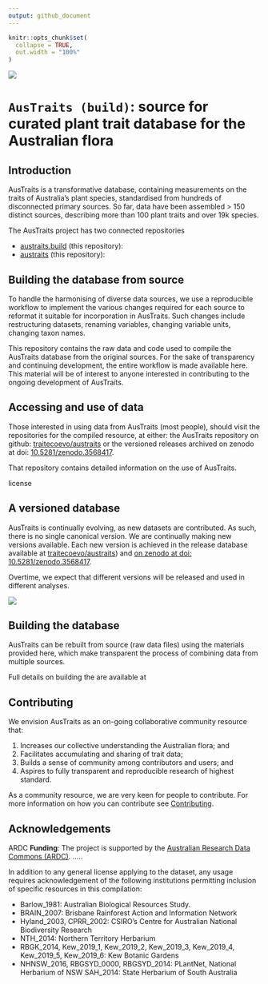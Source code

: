 ```yaml
---
output: github_document
---
```


<!-- README.md is generated from README.Rmd. Please edit that file -->

```r
knitr::opts_chunk$set(
  collapse = TRUE,
  out.width = "100%"
)
```

![](docs/logo.png)

# `AusTraits (build)`: source for curated plant trait database for the Australian flora

<!-- badges: start -->
<!-- badges: end -->

## Introduction

AusTraits is a transformative database, containing measurements on the
traits of Australia’s plant species, standardised from hundreds of
disconnected primary sources. So far, data have been assembled > 150
distinct sources, describing more than 100 plant traits and over 19k
species.

The AusTraits project has two connected repositories

- [austraits.build](https://github.com/traitecoevo/austraits.build/) (this repository): 
- [austraits](https://github.com/traitecoevo/austraits/) (this repository): 


## Building the database from source

To handle the harmonising of diverse data sources, we use a reproducible
workflow to implement the various changes required for each source to
reformat it suitable for incorporation in AusTraits. Such changes
include restructuring datasets, renaming variables, changing variable
units, changing taxon names.

This repository contains the raw data and code used to compile the 
AusTraits database from the original sources. For the sake of 
transparency and continuing development, the entire workflow is made 
available here. This material will be of interest to anyone 
interested in contributing to the ongoing development of AusTraits. 

## Accessing and use of data

Those interested in using data from AusTraits (most people), should
visit the repositories for the compiled resource, at either: the 
AusTraits repository on github: 
[traitecoevo/austraits](https://github.com/traitecoevo/austraits) 
or the versioned releases archived on zenodo at doi: [10.5281/zenodo.3568417](http://doi.org/https://doi.org/10.5281/zenodo.3568417).

That repository contains detailed information on the use of AusTraits. 

license

## A versioned database 

AusTraits is continually evolving, as new datasets are contributed. As 
such, there is no single canonical version. We are continually making 
new versions available. Each new version is achieved in the release database
available at [traitecoevo/austraits](https://github.com/traitecoevo/austraits)) and
[on zenodo at doi: 10.5281/zenodo.3568417](http://doi.org/https://doi.org/10.5281/zenodo.3568417).

Overtime, we expect that different versions will be released and used in different analyses. 

![](docs/Workflow.png)


## Building the database

AusTraits can be rebuilt from source (raw data files) using the materials provided 
here, which make transparent the process of combining data from multiple sources.

Full details on building the are available at 

## Contributing

We envision AusTraits as an on-going collaborative community resource
that:

1.  Increases our collective understanding the Australian flora; and
2.  Facilitates accumulating and sharing of trait data;
3.  Builds a sense of community among contributors and users; and
4.  Aspires to fully transparent and reproducible research of highest
    standard.

As a community resource, we are very keen for people to contribute. For more information
on how you can contribute see [Contributing](docs/Contributing.md). 

## Acknowledgements

ARDC 
**Funding**: The project is supported by the [Australian Research Data
Commons (ARDC)](https://ardc.edu.au). .....



In addition to any general license applying to the dataset, any usage requires acknowledgement of the following institutions permitting inclusion of specific resources in this compilation:  

- Barlow_1981: Australian Biological Resources Study.
- BRAIN_2007: Brisbane Rainforest Action and Information Network
- Hyland_2003, CPRR_2002: CSIRO's Centre for Australian National Biodiversity Research
- NTH_2014: Northern Territory Herbarium
- RBGK_2014, Kew_2019_1, Kew_2019_2, Kew_2019_3, Kew_2019_4, Kew_2019_5, Kew_2019_6: Kew Botanic Gardens
- NHNSW_2016, RBGSYD_0000, RBGSYD_2014: PLantNet, National Herbarium of NSW
SAH_2014: State Herbarium of South Australia

